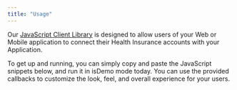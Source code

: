 ```yaml
---
title: "Usage"
---
```


Our
[JavaScript Client Library](https://github.com/TPAStream/stream-connect-js-sdk)
is designed to allow users of your Web or Mobile application to connect their
Health Insurance accounts with your Application.

To get up and running, you can simply copy and paste the JavaScript snippets
below, and run it in isDemo mode today. You can use the provided callbacks to
customize the look, feel, and overall experience for your users.
